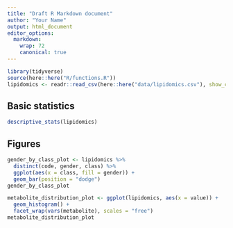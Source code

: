 ```yaml
---
title: "Draft R Markdown document"
author: "Your Name"
output: html_document
editor_options:
  markdown:
    wrap: 72
    canonical: true
---
```


```r
library(tidyverse)
source(here::here("R/functions.R"))
lipidomics <- readr::read_csv(here::here("data/lipidomics.csv"), show_col_types = FALSE)
```

## Basic statistics

```r
descriptive_stats(lipidomics)
```

## Figures

```r
gender_by_class_plot <- lipidomics %>%
  distinct(code, gender, class) %>%
  ggplot(aes(x = class, fill = gender)) +
  geom_bar(position = "dodge")
gender_by_class_plot
```

```r
metabolite_distribution_plot <- ggplot(lipidomics, aes(x = value)) +
  geom_histogram() +
  facet_wrap(vars(metabolite), scales = "free")
metabolite_distribution_plot
```
